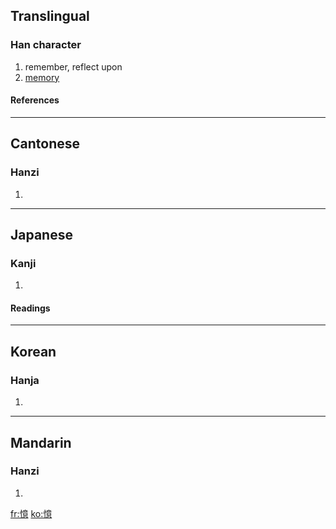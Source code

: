 {{see|忆}}

==Translingual==
===Han character===
{{Han char|rn=61|rad=心|as=13|sn=16|four=9003<sub>6</sub>|canj=心卜廿心 (PYTP)}}
# remember, reflect upon
# [[memory]]
====References====
{{Han ref|kx=0404.330|dkj=11295|dj=0744.270|hdz=42362.130|uh=61B6|ud=25014|bh=BED0|bd=48848}}

----
==Cantonese==
===Hanzi===
{{yue-hanzi|jyut=|y=yik1}}
# {{defn|Cantonese}}

----
==Japanese==
===Kanji===
{{ja-kanji|grade=c|rs=心13}}
# {{defn|Japanese}} 
====Readings====
{{ja-readings|on=[[おく]] (oku)|kun=[[おぼえる]] (oboeru), [[おもう]] (omou)}}

----
==Korean==
===Hanja===
{{ko-hanja|hangeul=억|eumhun=|rv=eok|mr=ŏk|y=ek}}
# {{defn|Korean}}

----
==Mandarin==
===Hanzi===
{{cmn-hanzi|sim=忆|pin=[[yì]] ([[yi4]])|wg=i<sup>4</sup>}}
# {{defn|Mandarin}}

[[fr:憶]]
[[ko:憶]]